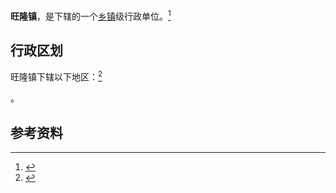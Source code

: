 {{中国乡级行政区|52/03/81/103/000}}

'''旺隆镇'''，是{{PRC admin/fullname|52/03/81/103/000|3}}下辖的一个[[乡镇|乡镇]]级行政单位。<ref>{{PRC admin/ref sgc|{{PRC admin/parent|52/03/81/103/000}}}}</ref>

== 行政区划 ==

旺隆镇下辖以下地区：<ref>{{PRC admin/ref sgc|52/03/81/103/000}}</ref>

{{PRC admin/children|52/03/81/103/000}}。

== 参考资料 ==

{{reflist}}

{{行政区划小作品}}
{{PRC admin/navcat|52/03/81/103/000}}